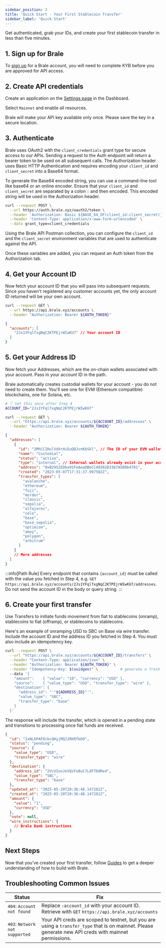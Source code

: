 ```yaml
---
sidebar_position: 3
title: 'Quick Start - Your First Stablecoin Transfer'
sidebar_label: 'Quick Start'
---
```


<p class="intro-subheading">
  Get authenticated, grab your IDs, and create your first stablecoin transfer in less than five
  minutes.
</p>

## 1. Sign up for Brale

To [sign up](https://app.brale.xyz/signup) for a Brale account, you will need to complete KYB before you are approved for API access.

## 2. Create API credentials

Create an application on the [Settings page](https://app.brale.xyz/settings?tab=api) in the Dashboard.

<InlineImage srcDark="/img/settings-api-credentials-dark@2x.png" />

Select `Mainnet` and enable all resources.

<InlineImage srcDark="/img/settings-api-create-application-dark@2x.png" />

Brale will make your API key available only once. Please save the key in a secure location.

## 3. Authenticate

Brale uses OAuth2 with the `client_credentials` grant type for secure access to our APIs. Sending a request to the Auth endpoint will return a bearer token to be used on all subsequent calls. The Authorization header uses Basic HTTP Authentication and requires encoding your `client_id` and `client_secret` into a Base64 format.

To generate the Base64 encoded string, you can use a command-line tool like base64 or an online encoder. Ensure that your `client_id` and `client_secret` are separated by a colon `:` and then encoded. This encoded string will be used in the Authorization header.

```bash
curl --request POST \
  --url https://auth.brale.xyz/oauth2/token \
  --header 'Authorization: Basic ${BASE_64_OF(client_id:client_secret)}' \
  --header 'Content-Type: application/x-www-form-urlencoded' \
  --data grant_type=client_credentials
```

Using the Brale API Postman collection, you can configure the `client_id` and the `client_secret` environment variables that are used to authenticate against the API.

<InlineImage
  srcDark="/img/brale-api-postman-collection-variables-dark@2x.png"
  srcLight="/img/brale-api-postman-collection-variables-light@2x.png"
/>

Once these variables are added, you can request an Auth token from the Authorization tab.

<InlineImage
  srcDark="/img/brale-api-postman-authorization-dark@2x.png"
  srcLight="/img/brale-api-postman-authorization-light@2x.png"
/>

## 4. Get your Account ID

Now fetch your account ID that you will pass into subsequent requests. Since you haven't registered any customer accounts yet, the only account ID returned will be your own account.

<HTTPMethod method="GET" endpoint="https://api.brale.xyz/accounts" />

```bash title="Request"
curl --request GET \
  --url https://api.brale.xyz/accounts \
  --header "Authorization: Bearer ${AUTH_TOKEN}"
```

```json title="Response"
{
  "accounts": [
    "2Js1YFqlfxgNqC2KTPEjrWIwKU7" // Your account ID
  ]
}
```

## 5. Get your Address ID

Now fetch your Addresses, which are the on-chain wallets associated with your account. Pass in your account ID in the path.

Brale automatically creates custodial wallets for your account - you do not need to create them. You'll see one for EVM (Ethereum compatible) blockchains, one for Solana, etc.

<HTTPMethod method="GET" endpoint="https://api.brale.xyz/accounts/:account_id/addresses" />

```bash title="Request"
# 👇 Set this once after Step 4
ACCOUNT_ID="2Js1YFqlfxgNqC2KTPEjrWIwKU7"

curl --request GET \
  --url "https://api.brale.xyz/accounts/${ACCOUNT_ID}/addresses" \
  --header "Authorization: Bearer ${AUTH_TOKEN}"
```

```json title="Response"
{
  "addresses": [
    {
      "id": "2MhCCIHulVdXrHiEuQDJvnKbSkl", // The ID of your EVM wallet address
      "name": "Custodial",
      "status": "active",
      "type": "internal", // Internal wallets already exist in your account
      "address": "0xB2952EDba91FeAeaDBeCC4030203367A5B9b4701",
      "created": "2023-03-07T17:31:37.997502Z",
      "transfer_types": [
        "avalanche",
        "ethereum",
        "fuji",
        "mordor",
        "classic",
        "sepolia",
        "alfajores",
        "celo",
        "base",
        "base_sepolia",
        "optimism",
        "amoy",
        "polygon",
        "arbitrum"
      ]
    }
    // More addresses
  ]
}
```

:::info[Path Rule]
Every endpoint that contains `{account_id}` must be called with the value you fetched in Step 4, e.g.
`GET` `https://api.brale.xyz/accounts/2Js1YFqlfxgNqC2KTPEjrWIwKU7/addresses`. Do not send the account ID in the body or query string.
:::

## 6. Create your first transfer

Use Transfers to initiate funds movement from fiat to stablecoins (onramp), stablecoins to fiat (offramp), or stablecoins to stablecoins.

Here's an example of onramping USD to SBC on Base via wire transfer. Include the account ID and the address ID you fetched in Step 4. You must also include an idempotency key.

<HTTPMethod method="POST" endpoint="https://api.brale.xyz/accounts/your_account_id/transfers" />

```bash title="Request"
curl --request POST \
  --url "https://api.brale.xyz/accounts/${ACCOUNT_ID}/transfers" \
  --header "Content-Type: application/json" \
  --header "Authorization: Bearer ${AUTH_TOKEN}" \
  --header "Idempotency-Key: $(uuidgen)" \          # generate a fresh key for each transfer
  --data '{
    "amount":    { "value": "10", "currency": "USD" },
    "source":    { "value_type": "USD", "transfer_type": "wire" },
    "destination": {
      "address_id": "'"${ADDRESS_ID}"'",
      "value_type": "SBC",
      "transfer_type": "base"
    }
  }'
```

The response will include the transfer, which is opened in a pending state and transitions to processing once fiat funds are received.

```json title="Response"
{
  "id": "2xNL6PAF0cbcQHyjMQJ2RKRfbD9",
  "status": "pending",
  "source": {
    "value_type": "USD",
    "transfer_type": "wire"
  },
  "destination": {
    "address_id": "2VcUIonJeVQzFoBuC7LdFT0dRe4",
    "value_type": "SBC",
    "transfer_type": "base"
  },
  "updated_at": "2025-05-20T20:36:48.147281Z",
  "created_at": "2025-05-20T20:36:48.147281Z",
  "amount": {
    "value": "1",
    "currency": "USD"
  },
  "note": null,
  "wire_instructions": {
    // Brale Bank instructions
  }
}
```

## Next Steps

Now that you've created your first transfer, follow [Guides](/guides/stablecoin-issuance) to get a deeper understanding of how to build with Brale.

## Troubleshooting Common Issues

| Status                         | Fix                                                                                                                                                   |
| ------------------------------ | ----------------------------------------------------------------------------------------------------------------------------------------------------- |
| `404`: `Account not found`     | Replace `:account_id` with your account ID. Retrieve with `GET` `https://api.brale.xyz/accounts`                                                      |
| `403`: `Network not supported` | Your API creds are scoped to testnet, but you are using a `transfer_type` that is on mainnet. Please generate new API creds with mainnet permissions. |
